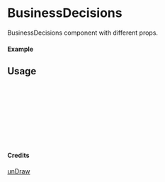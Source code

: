 
<Meta of={BusinessDecisions} title="unDraw/BusinessDecisions" />

# BusinessDecisions

BusinessDecisions component with different props.

#### Example

<Canvas of={BusinessDecisions.Primary} />

## Usage

```ts
import { BusinessDecisions } from "yadl-ui";

const Example = () => {
  return (
      <BusinessDecisions />
  );
};

export default Example;
```

#### Credits
[unDraw](https://undraw.co/illustrations)
